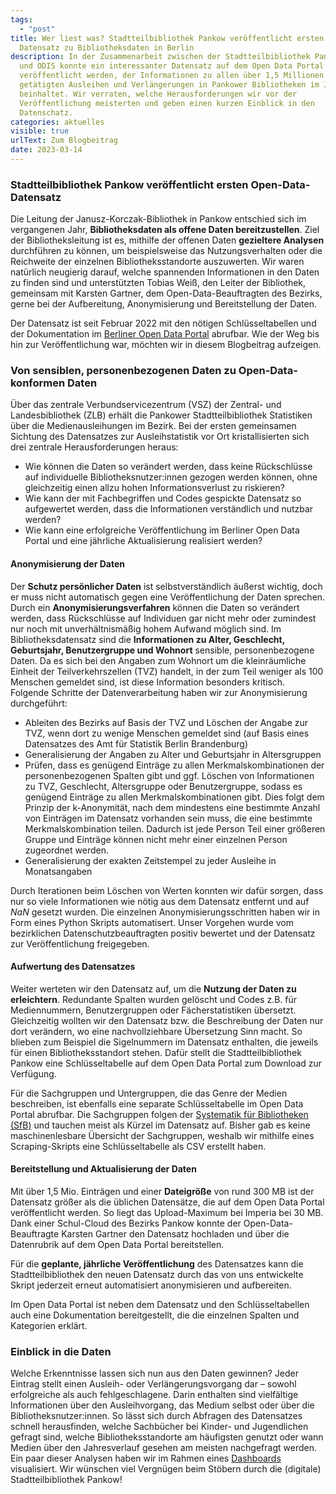 ```yaml
---
tags:
  - "post"
title: Wer liest was? Stadtteilbibliothek Pankow veröffentlicht ersten offenen
  Datensatz zu Bibliotheksdaten in Berlin
description: In der Zusammenarbeit zwischen der Stadtteilbibliothek Pankow
  und ODIS konnte ein interessanter Datensatz auf dem Open Data Portal
  veröffentlicht werden, der Informationen zu allen über 1,5 Millionen
  getätigten Ausleihen und Verlängerungen in Pankower Bibliotheken im Jahr 2022
  beinhaltet. Wir verraten, welche Herausforderungen wir vor der
  Veröffentlichung meisterten und geben einen kurzen Einblick in den
  Datenschatz.
categories: aktuelles
visible: true
urlText: Zum Blogbeitrag
date: 2023-03-14
---
```


### Stadtteilbibliothek Pankow veröffentlicht ersten Open-Data-Datensatz

Die Leitung der Janusz-Korczak-Bibliothek in Pankow entschied sich im vergangenen Jahr, **Bibliotheksdaten als offene Daten bereitzustellen**. Ziel der Bibliotheksleitung ist es, mithilfe der offenen Daten **gezieltere Analysen** durchführen zu können, um beispielsweise das Nutzungsverhalten oder die Reichweite der einzelnen Bibliotheksstandorte auszuwerten. Wir waren natürlich neugierig darauf, welche spannenden Informationen in den Daten zu finden sind und unterstützten Tobias Weiß, den Leiter der Bibliothek, gemeinsam mit Karsten Gartner, dem Open-Data-Beauftragten des Bezirks, gerne bei der Aufbereitung, Anonymisierung und Bereitstellung der Daten.

Der Datensatz ist seit Februar 2022 mit den nötigen Schlüsseltabellen und der Dokumentation im [Berliner Open Data Portal](https://daten.berlin.de/datensaetze/ausleihen-öffentlichen-bibliotheken-pankow-2022) abrufbar. Wie der Weg bis hin zur Veröffentlichung war, möchten wir in diesem Blogbeitrag aufzeigen.

### Von sensiblen, personenbezogenen Daten zu Open-Data-konformen Daten

Über das zentrale Verbundservicezentrum (VSZ) der Zentral- und Landesbibliothek (ZLB) erhält die Pankower Stadtteilbibliothek Statistiken über die Medienausleihungen im Bezirk. Bei der ersten gemeinsamen Sichtung des Datensatzes zur Ausleihstatistik vor Ort kristallisierten sich drei zentrale Herausforderungen heraus:

- Wie können die Daten so verändert werden, dass keine Rückschlüsse auf individuelle Bibliotheksnutzer:innen gezogen werden können, ohne gleichzeitig einen allzu hohen Informationsverlust zu riskieren?
- Wie kann der mit Fachbegriffen und Codes gespickte Datensatz so aufgewertet werden, dass die Informationen verständlich und nutzbar werden?
- Wie kann eine erfolgreiche Veröffentlichung im Berliner Open Data Portal und eine jährliche Aktualisierung realisiert werden?


<ContentSection caption="Der Rohdatensatz enthält personenbezogene Daten, zum Beispiel Alter und Wohnort auf Ebene der Teilverkehrszellen">
  <ImageSection src={image1} />
</ContentSection>

#### Anonymisierung der Daten

Der **Schutz persönlicher Daten** ist selbstverständlich äußerst wichtig, doch er muss nicht automatisch gegen eine Veröffentlichung der Daten sprechen. Durch ein **Anonymisierungsverfahren** können die Daten so verändert werden, dass Rückschlüsse auf Individuen gar nicht mehr oder zumindest nur noch mit unverhältnismäßig hohem Aufwand möglich sind.
Im Bibliotheksdatensatz sind die **Informationen zu Alter, Geschlecht, Geburtsjahr, Benutzergruppe und Wohnort** sensible, personenbezogene Daten. Da es sich bei den Angaben zum Wohnort um die kleinräumliche Einheit der Teilverkehrszellen (TVZ) handelt, in der zum Teil weniger als 100 Menschen gemeldet sind, ist diese Information besonders kritisch.
Folgende Schritte der Datenverarbeitung haben wir zur Anonymisierung durchgeführt:

- Ableiten des Bezirks auf Basis der TVZ und Löschen der Angabe zur TVZ, wenn dort zu wenige Menschen gemeldet sind (auf Basis eines Datensatzes des Amt für Statistik Berlin Brandenburg)
- Generalisierung der Angaben zu Alter und Geburtsjahr in Altersgruppen
- Prüfen, dass es genügend Einträge zu allen Merkmalskombinationen der personenbezogenen Spalten gibt und ggf. Löschen von Informationen zu TVZ, Geschlecht, Altersgruppe oder Benutzergruppe, sodass es genügend Einträge zu allen Merkmalskombinationen gibt. Dies folgt dem Prinzip der k-Anonymität, nach dem mindestens eine bestimmte Anzahl von Einträgen im Datensatz vorhanden sein muss, die eine bestimmte Merkmalskombination teilen. Dadurch ist jede Person Teil einer größeren Gruppe und Einträge können nicht mehr einer einzelnen Person zugeordnet werden.
- Generalisierung der exakten Zeitstempel zu jeder Ausleihe in Monatsangaben

Durch Iterationen beim Löschen von Werten konnten wir dafür sorgen, dass nur so viele Informationen wie nötig aus dem Datensatz entfernt und auf _NaN_ gesetzt wurden. Die einzelnen Anonymisierungsschritten haben wir in Form eines Python Skripts automatisert. Unser Vorgehen wurde vom bezirklichen Datenschutzbeauftragten positiv bewertet und der Datensatz zur Veröffentlichung freigegeben.

#### Aufwertung des Datensatzes

Weiter werteten wir den Datensatz auf, um die **Nutzung der Daten zu erleichtern**. Redundante Spalten wurden gelöscht und Codes z.B. für Mediennummern, Benutzergruppen oder Fächerstatistiken übersetzt. Gleichzeitig wollten wir den Datensatz bzw. die Beschreibung der Daten nur dort verändern, wo eine nachvollziehbare Übersetzung Sinn macht. So blieben zum Beispiel die Sigelnummern im Datensatz enthalten, die jeweils für einen Bibliotheksstandort stehen. Dafür stellt die Stadtteilbibliothek Pankow eine Schlüsseltabelle auf dem Open Data Portal zum Download zur Verfügung.

Für die Sachgruppen und Untergruppen, die das Genre der Medien beschreiben, ist ebenfalls eine separate Schlüsseltabelle im Open Data Portal abrufbar. Die Sachgruppen folgen der [Systematik für Bibliotheken (SfB)](https://www.sfb-online.de/wiki/index.php?title=Sachgruppen%C3%BCbersicht) und tauchen meist als Kürzel im Datensatz auf. Bisher gab es keine maschinenlesbare Übersicht der Sachgruppen, weshalb wir mithilfe eines Scraping-Skripts eine Schlüsseltabelle als CSV erstellt haben.

#### Bereitstellung und Aktualisierung der Daten

Mit über 1,5 Mio. Einträgen und einer **Dateigröße** von rund 300 MB ist der Datensatz größer als die üblichen Datensätze, die auf dem Open Data Portal veröffentlicht werden. So liegt das Upload-Maximum bei Imperia bei 30 MB. Dank einer Schul-Cloud des Bezirks Pankow konnte der Open-Data-Beauftragte Karsten Gartner den Datensatz hochladen und über die Datenrubrik auf dem Open Data Portal bereitstellen.

Für die **geplante, jährliche Veröffentlichung** des Datensatzes kann die Stadtteilbibliothek den neuen Datensatz durch das von uns entwickelte Skript jederzeit erneut automatisiert anonymisieren und aufbereiten.

Im Open Data Portal ist neben dem Datensatz und den Schlüsseltabellen auch eine Dokumentation bereitgestellt, die die einzelnen Spalten und Kategorien erklärt.


<ImageSection
  src={image2}
  caption="Auszug aus der Dokumentation, bereitgestellt durch die Stadtteilbibliothek Pankow und veröffentlicht im Open Data Portal"
/>

### Einblick in die Daten

Welche Erkenntnisse lassen sich nun aus den Daten gewinnen? Jeder Eintrag stellt einen Ausleih- oder Verlängerungsvorgang dar – sowohl erfolgreiche als auch fehlgeschlagene. Darin enthalten sind vielfältige Informationen über den Ausleihvorgang, das Medium selbst oder über die Bibliotheksnutzer:innen. So lässt sich durch Abfragen des Datensatzes schnell herausfinden, welche Sachbücher bei Kinder- und Jugendlichen gefragt sind, welche Bibliotheksstandorte am häufigsten genutzt oder wann Medien über den Jahresverlauf gesehen am meisten nachgefragt werden. Ein paar dieser Analysen haben wir im Rahmen eines [Dashboards](/projekte/bibliotheksdaten) visualisiert. Wir wünschen viel Vergnügen beim Stöbern durch die (digitale) Stadtteilbibliothek Pankow!


<ImageSection
  src={image3}
  caption="Das Dashboard zeigt verschiedene Analysen, zum Beispiel die Anzahl der Gesamtausleihen oder die Fächerstatistik"
/>
